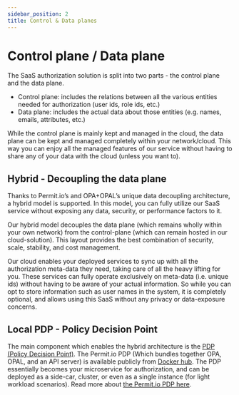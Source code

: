 ```yaml
---
sidebar_position: 2
title: Control & Data planes
---
```


# Control plane / Data plane

The SaaS authorization solution is split into two parts - the control plane and the data plane.

- Control plane: includes the relations between all the various entities needed for authorization (user ids, role ids, etc.)
- Data plane: includes the actual data about those entities (e.g. names, emails, attributes, etc.)

While the control plane is mainly kept and managed in the cloud, the data plane can be kept and managed completely within your network/cloud.
This way you can enjoy all the managed features of our service without having to share any of your data with the cloud (unless you want to).

## Hybrid - Decoupling the data plane

Thanks to Permit.io’s and OPA+OPAL’s unique data decoupling architecture,
a hybrid model is supported. In this model, you can fully utilize our SaaS service without exposing any data,
security, or performance factors to it.

Our hybrid model decouples the data plane (which remains wholly within your own network) from the control-plane (which can remain hosted in our cloud-solution).
This layout provides the best combination of security, scale, stability, and cost management.

Our cloud enables your deployed services to sync up with all the authorization meta-data they need, taking care of all the heavy lifting for you.
These services can fully operate exclusively on meta-data (i.e. unique ids) without having to be aware of your actual information.
So while you can opt to store information such as user names in the system, it is completely optional, and allows using this SaaS without any privacy or data-exposure concerns.

## Local PDP - Policy Decision Point

The main component which enables the hybrid architecture is the [PDP (Policy Decision Point)](/concepts/pdp).
The Permit.io PDP (Which bundles together OPA, OPAL, and an API server) is available publicly from [Docker hub](https://hub.docker.com/r/permitio/pdp-v2).
The PDP essentially becomes your microservice for authorization, and can be deployed as a side-car, cluster, or even as a single instance (for light workload scenarios).
Read more about [the Permit.io PDP here](/concepts/pdp).
